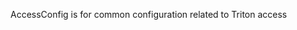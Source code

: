<!-- Code generated from the comments of the AccessConfig struct in builder/triton/access_config.go; DO NOT EDIT MANUALLY -->

AccessConfig is for common configuration related to Triton access
